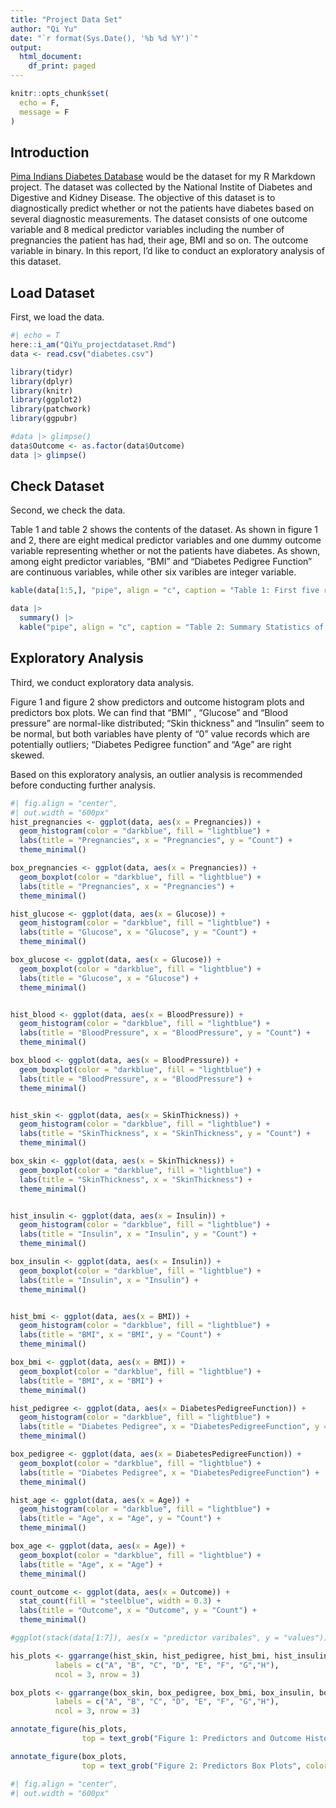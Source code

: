 ---
title: "Project Data Set"
author: "Qi Yu"
date: "`r format(Sys.Date(), '%b %d %Y')`"
output:
  html_document:
    df_print: paged
---

```{r, echo = F}
knitr::opts_chunk$set(
  echo = F,
  message = F
)
```


## Introduction
[Pima Indians Diabetes Database](https://www.kaggle.com/datasets/uciml/pima-indians-diabetes-database?resource=download) would be the dataset for my R Markdown project. The dataset was collected by the National Instite of Diabetes and Digestive and Kidney Disease. The objective of this dataset is to diagnostically predict whether or not the patients have diabetes based on several diagnostic measurements. The dataset consists of one outcome variable and 8 medical predictor variables including the number of pregnancies the patient has had, their age, BMI and so on. The outcome variable in binary. In this report, I'd like to conduct an exploratory analysis of this dataset.

## Load Dataset
First, we load the data.
```{r}
#| echo = T
here::i_am("QiYu_projectdataset.Rmd")
data <- read.csv("diabetes.csv")
```


```{r}
library(tidyr)
library(dplyr)
library(knitr)
library(ggplot2)
library(patchwork)
library(ggpubr)
```

```{r, include = F}
#data |> glimpse()
data$Outcome <- as.factor(data$Outcome)
data |> glimpse()
```


## Check Dataset

Second, we check the data.

Table 1 and table 2 shows the contents of the dataset. As shown in figure 1 and 2, there are eight medical predictor variables and one dummy outcome variable representing whether or not the patients have diabetes. As shown, among eight predictor variables, "BMI" and "Diabetes Pedigree Function" are continuous variables, while other six varibles are integer variable.
```{r}
kable(data[1:5,], "pipe", align = "c", caption = "Table 1: First five rows of the dataset")
```

```{r}
data |> 
  summary() |>
  kable("pipe", align = "c", caption = "Table 2: Summary Statistics of the dataset")

```


## Exploratory Analysis
Third, we conduct exploratory data analysis.

Figure 1 and figure 2 show predictors and outcome histogram plots and predictors box plots. We can find that "BMI" , "Glucose" and "Blood pressure" are normal-like distributed; "Skin thickness" and "Insulin" seem to be normal, but both variables have plenty of "0" value records which are potentially outliers; "Diabetes Pedigree function" and "Age" are right skewed. 

Based on this exploratory analysis, an outlier analysis is recommended before conducting further analysis. 

```{r}
#| fig.align = "center",
#| out.width = "600px"
hist_pregnancies <- ggplot(data, aes(x = Pregnancies)) +
  geom_histogram(color = "darkblue", fill = "lightblue") +
  labs(title = "Pregnancies", x = "Pregnancies", y = "Count") +
  theme_minimal()

box_pregnancies <- ggplot(data, aes(x = Pregnancies)) +
  geom_boxplot(color = "darkblue", fill = "lightblue") +
  labs(title = "Pregnancies", x = "Pregnancies") +
  theme_minimal()

hist_glucose <- ggplot(data, aes(x = Glucose)) +
  geom_histogram(color = "darkblue", fill = "lightblue") +
  labs(title = "Glucose", x = "Glucose", y = "Count") +
  theme_minimal()

box_glucose <- ggplot(data, aes(x = Glucose)) +
  geom_boxplot(color = "darkblue", fill = "lightblue") +
  labs(title = "Glucose", x = "Glucose") +
  theme_minimal()


hist_blood <- ggplot(data, aes(x = BloodPressure)) +
  geom_histogram(color = "darkblue", fill = "lightblue") +
  labs(title = "BloodPressure", x = "BloodPressure", y = "Count") +
  theme_minimal()

box_blood <- ggplot(data, aes(x = BloodPressure)) +
  geom_boxplot(color = "darkblue", fill = "lightblue") +
  labs(title = "BloodPressure", x = "BloodPressure") +
  theme_minimal()


hist_skin <- ggplot(data, aes(x = SkinThickness)) +
  geom_histogram(color = "darkblue", fill = "lightblue") +
  labs(title = "SkinThickness", x = "SkinThickness", y = "Count") +
  theme_minimal()

box_skin <- ggplot(data, aes(x = SkinThickness)) +
  geom_boxplot(color = "darkblue", fill = "lightblue") +
  labs(title = "SkinThickness", x = "SkinThickness") +
  theme_minimal()


hist_insulin <- ggplot(data, aes(x = Insulin)) +
  geom_histogram(color = "darkblue", fill = "lightblue") +
  labs(title = "Insulin", x = "Insulin", y = "Count") +
  theme_minimal()

box_insulin <- ggplot(data, aes(x = Insulin)) +
  geom_boxplot(color = "darkblue", fill = "lightblue") +
  labs(title = "Insulin", x = "Insulin") +
  theme_minimal()


hist_bmi <- ggplot(data, aes(x = BMI)) +
  geom_histogram(color = "darkblue", fill = "lightblue") +
  labs(title = "BMI", x = "BMI", y = "Count") +
  theme_minimal()

box_bmi <- ggplot(data, aes(x = BMI)) +
  geom_boxplot(color = "darkblue", fill = "lightblue") +
  labs(title = "BMI", x = "BMI") +
  theme_minimal()

hist_pedigree <- ggplot(data, aes(x = DiabetesPedigreeFunction)) +
  geom_histogram(color = "darkblue", fill = "lightblue") +
  labs(title = "Diabetes Pedigree", x = "DiabetesPedigreeFunction", y = "Count") +
  theme_minimal()

box_pedigree <- ggplot(data, aes(x = DiabetesPedigreeFunction)) +
  geom_boxplot(color = "darkblue", fill = "lightblue") +
  labs(title = "Diabetes Pedigree", x = "DiabetesPedigreeFunction") +
  theme_minimal()

hist_age <- ggplot(data, aes(x = Age)) +
  geom_histogram(color = "darkblue", fill = "lightblue") +
  labs(title = "Age", x = "Age", y = "Count") +
  theme_minimal()

box_age <- ggplot(data, aes(x = Age)) +
  geom_boxplot(color = "darkblue", fill = "lightblue") +
  labs(title = "Age", x = "Age") +
  theme_minimal()

count_outcome <- ggplot(data, aes(x = Outcome)) +
  stat_count(fill = "steelblue", width = 0.3) +
  labs(title = "Outcome", x = "Outcome", y = "Count") +
  theme_minimal()

#ggplot(stack(data[1:7]), aes(x = "predictor varibales", y = "values")) + geom_boxplot(color = "darkblue", fill = "lightblue")

his_plots <- ggarrange(hist_skin, hist_pedigree, hist_bmi, hist_insulin, hist_age, hist_blood, hist_glucose, count_outcome,
          labels = c("A", "B", "C", "D", "E", "F", "G","H"), 
          ncol = 3, nrow = 3)

box_plots <- ggarrange(box_skin, box_pedigree, box_bmi, box_insulin, box_age, box_blood, box_glucose,
          labels = c("A", "B", "C", "D", "E", "F", "G","H"), 
          ncol = 3, nrow = 3)

annotate_figure(his_plots,
                top = text_grob("Figure 1: Predictors and Outcome Histogram Plots", color = "black", face = "bold", size = 14))

annotate_figure(box_plots,
                top = text_grob("Figure 2: Predictors Box Plots", color = "black", face = "bold", size = 14))
```

```{r}
#| fig.align = "center",
#| out.width = "600px"
```


